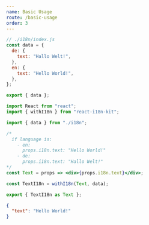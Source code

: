 ```yaml
---
name: Basic Usage
route: /basic-usage
order: 3
---
```



<Translator heading page="basicUsage" num="0" />

<Translator page="basicUsage" num="0" />
<Translator page="basicUsage" num="1" />

```jsx
// ./i18n/index.js
const data = {
  de: {
    text: "Hallo Welt!",
  },
  en: {
    text: "Hello World!",
  },
};

export { data };
```

<Translator page="basicUsage" num="2" />

```jsx
import React from "react";
import { withI18n } from "react-i18n-kit";

import { data } from "./i18n";

/*
  if language is:
    - en:
      props.i18n.text: "Hello World!"
    - de:
      props.i18n.text: "Hallo Welt!"
*/
const Text = props => <div>{props.i18n.text}</div>;

const TextI18n = withI18n(Text, data);

export { TextI18n as Text };
```

<Translator page="basicUsage" num="3" />

<Playground>
  <Text />
</Playground>

<Translator page="basicUsage" num="4" />
<Translator page="basicUsage" num="5" />
<Translator page="basicUsage" num="6" />

```json
{
  "text": "Hello World!"
}
```

<Translator page="basicUsage" num="7" />
